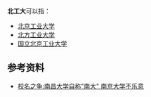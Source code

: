 '''北工大'''可以指：
*[[北京工业大学|北京工业大学]]
*[[北方工业大学|北方工业大学]]
*[[国立北京工业大学|国立北京工业大学]]

==参考资料==
*[http://mt.sohu.com/20150704/n416170150.shtml 校名之争:南昌大学自称"南大" 南京大学不乐意]{{Wayback|url=http://mt.sohu.com/20150704/n416170150.shtml |date=20150705034820 }}

{{disambig|N|Cat=三字中国相关消歧义}}